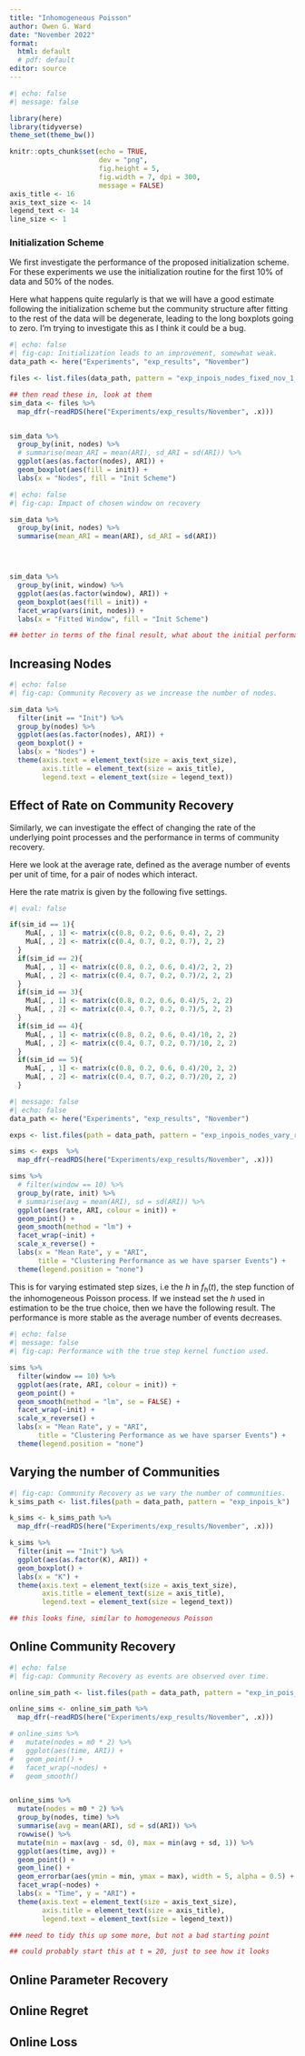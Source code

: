 ```yaml
---
title: "Inhomogeneous Poisson"
author: Owen G. Ward
date: "November 2022"
format: 
  html: default
  # pdf: default
editor: source
---
```


```r
#| echo: false
#| message: false

library(here)
library(tidyverse)
theme_set(theme_bw())

knitr::opts_chunk$set(echo = TRUE,
                      dev = "png",
                      fig.height = 5,
                      fig.width = 7, dpi = 300,
                      message = FALSE)
axis_title <- 16
axis_text_size <- 14
legend_text <- 14
line_size <- 1

```



### Initialization Scheme

We first investigate the performance of the 
proposed initialization scheme. For these experiments we use the 
initialization routine for the first 10% of data and 50% of the nodes.

Here what happens quite regularly is that we will have a good estimate
following the initialization scheme but the community structure after fitting
to the rest of the data will be degenerate, leading to the long boxplots 
going to zero. I'm trying to investigate this as I think it could be a bug.

```r
#| echo: false
#| fig-cap: Initialization leads to an improvement, somewhat weak.
data_path <- here("Experiments", "exp_results", "November")

files <- list.files(data_path, pattern = "exp_inpois_nodes_fixed_nov_1_rho_15")

## then read these in, look at them
sim_data <- files %>% 
  map_dfr(~readRDS(here("Experiments/exp_results/November", .x))) 


sim_data %>% 
  group_by(init, nodes) %>% 
  # summarise(mean_ARI = mean(ARI), sd_ARI = sd(ARI)) %>% 
  ggplot(aes(as.factor(nodes), ARI)) +
  geom_boxplot(aes(fill = init)) +
  labs(x = "Nodes", fill = "Init Scheme")

```

```r
#| echo: false
#| fig-cap: Impact of chosen window on recovery

sim_data %>% 
  group_by(init, nodes) %>% 
  summarise(mean_ARI = mean(ARI), sd_ARI = sd(ARI))




sim_data %>% 
  group_by(init, window) %>% 
  ggplot(aes(as.factor(window), ARI)) +
  geom_boxplot(aes(fill = init)) +
  facet_wrap(vars(init, nodes)) +
  labs(x = "Fitted Window", fill = "Init Scheme")

## better in terms of the final result, what about the initial performance?

```


## Increasing Nodes

```r
#| echo: false
#| fig-cap: Community Recovery as we increase the number of nodes.

sim_data %>% 
  filter(init == "Init") %>% 
  group_by(nodes) %>% 
  ggplot(aes(as.factor(nodes), ARI)) +
  geom_boxplot() +
  labs(x = "Nodes") +
  theme(axis.text = element_text(size = axis_text_size),
        axis.title = element_text(size = axis_title),
        legend.text = element_text(size = legend_text))

```



## Effect of Rate on Community Recovery

Similarly, we can investigate the effect of changing
the rate of the underlying point processes and 
the performance in terms of community recovery.

Here we look at the average rate, defined as the average number of 
events per unit of time, for a pair of nodes which interact.

Here the rate matrix is given by the following five settings.
```r
#| eval: false

if(sim_id == 1){
    MuA[, , 1] <- matrix(c(0.8, 0.2, 0.6, 0.4), 2, 2)
    MuA[, , 2] <- matrix(c(0.4, 0.7, 0.2, 0.7), 2, 2)
  }
  if(sim_id == 2){
    MuA[, , 1] <- matrix(c(0.8, 0.2, 0.6, 0.4)/2, 2, 2)
    MuA[, , 2] <- matrix(c(0.4, 0.7, 0.2, 0.7)/2, 2, 2)
  }
  if(sim_id == 3){
    MuA[, , 1] <- matrix(c(0.8, 0.2, 0.6, 0.4)/5, 2, 2)
    MuA[, , 2] <- matrix(c(0.4, 0.7, 0.2, 0.7)/5, 2, 2)
  }
  if(sim_id == 4){
    MuA[, , 1] <- matrix(c(0.8, 0.2, 0.6, 0.4)/10, 2, 2)
    MuA[, , 2] <- matrix(c(0.4, 0.7, 0.2, 0.7)/10, 2, 2)
  }
  if(sim_id == 5){
    MuA[, , 1] <- matrix(c(0.8, 0.2, 0.6, 0.4)/20, 2, 2)
    MuA[, , 2] <- matrix(c(0.4, 0.7, 0.2, 0.7)/20, 2, 2)
  }

```


```r
#| message: false
#| echo: false
data_path <- here("Experiments", "exp_results", "November")

exps <- list.files(path = data_path, pattern = "exp_inpois_nodes_vary_rate")

sims <- exps  %>% 
  map_dfr(~readRDS(here("Experiments/exp_results/November", .x))) 

sims %>% 
  # filter(window == 10) %>%
  group_by(rate, init) %>% 
  # summarise(avg = mean(ARI), sd = sd(ARI)) %>% 
  ggplot(aes(rate, ARI, colour = init)) +
  geom_point() +
  geom_smooth(method = "lm") +
  facet_wrap(~init) +
  scale_x_reverse() +
  labs(x = "Mean Rate", y = "ARI",
       title = "Clustering Performance as we have sparser Events") +
  theme(legend.position = "none")

```

This is for varying estimated step sizes, i.e the $h$ in
$f_{h}(t)$, the step function
of the inhomogeneous Poisson process. If we instead set the $h$
used in estimation to be the true choice, then we have the 
following result. The performance is more stable as 
the average number of events decreases.

```r
#| echo: false
#| message: false
#| fig-cap: Performance with the true step kernel function used.

sims %>% 
  filter(window == 10) %>% 
  ggplot(aes(rate, ARI, colour = init)) +
  geom_point() +
  geom_smooth(method = "lm", se = FALSE) +
  facet_wrap(~init) +
  scale_x_reverse() +
  labs(x = "Mean Rate", y = "ARI",
       title = "Clustering Performance as we have sparser Events") +
  theme(legend.position = "none")
```

## Varying the number of Communities

```r
#| fig-cap: Community Recovery as we vary the number of communities.
k_sims_path <- list.files(path = data_path, pattern = "exp_inpois_k")

k_sims <- k_sims_path %>%
  map_dfr(~readRDS(here("Experiments/exp_results/November", .x))) 

k_sims %>% 
  filter(init == "Init") %>% 
  ggplot(aes(as.factor(K), ARI)) +
  geom_boxplot() +
  labs(x = "K") +
  theme(axis.text = element_text(size = axis_text_size),
        axis.title = element_text(size = axis_title),
        legend.text = element_text(size = legend_text))

## this looks fine, similar to homogeneous Poisson

```






## Online Community Recovery


```r
#| echo: false
#| fig-cap: Community Recovery as events are observed over time.

online_sim_path <- list.files(path = data_path, pattern = "exp_in_pois_online")

online_sims <- online_sim_path %>% 
  map_dfr(~readRDS(here("Experiments/exp_results/November", .x))) 

# online_sims %>% 
#   mutate(nodes = m0 * 2) %>% 
#   ggplot(aes(time, ARI)) +
#   geom_point() +
#   facet_wrap(~nodes) +
#   geom_smooth()


online_sims %>% 
  mutate(nodes = m0 * 2) %>% 
  group_by(nodes, time) %>% 
  summarise(avg = mean(ARI), sd = sd(ARI)) %>% 
  rowwise() %>% 
  mutate(min = max(avg - sd, 0), max = min(avg + sd, 1)) %>% 
  ggplot(aes(time, avg)) +
  geom_point() +
  geom_line() +
  geom_errorbar(aes(ymin = min, ymax = max), width = 5, alpha = 0.5) +
  facet_wrap(~nodes) +
  labs(x = "Time", y = "ARI") +
  theme(axis.text = element_text(size = axis_text_size),
        axis.title = element_text(size = axis_title),
        legend.text = element_text(size = legend_text))

### need to tidy this up some more, but not a bad starting point

## could probably start this at t = 20, just to see how it looks
```

## Online Parameter Recovery


## Online Regret

## Online Loss

